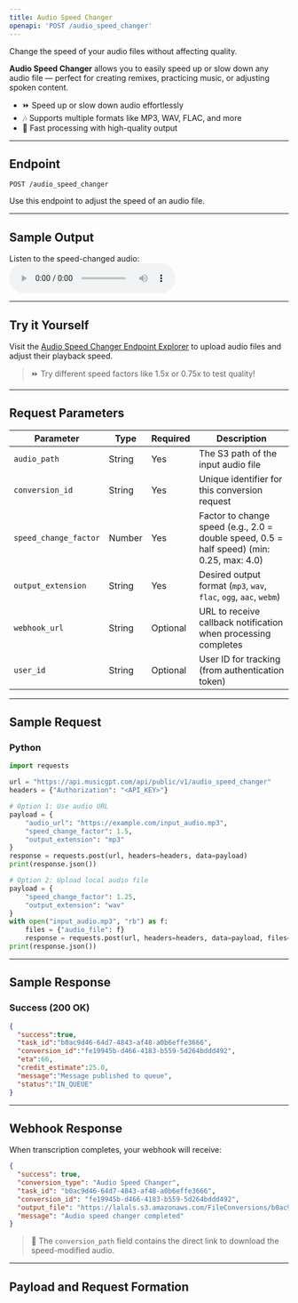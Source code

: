 ```yaml
---
title: Audio Speed Changer
openapi: 'POST /audio_speed_changer'
---
```


Change the speed of your audio files without affecting quality.

**Audio Speed Changer** allows you to easily speed up or slow down any audio file — perfect for creating remixes, practicing music, or adjusting spoken content.

- ⏩ Speed up or slow down audio effortlessly
- 🎶 Supports multiple formats like MP3, WAV, FLAC, and more
- 🚀 Fast processing with high-quality output

---

## Endpoint

```http
POST /audio_speed_changer
```

Use this endpoint to adjust the speed of an audio file.

---

## Sample Output

Listen to the speed-changed audio:
<audio controls="1" controlslist="nodownload nofullscreen noremoteplayback" src="https://lalals.s3.amazonaws.com/FileConversions/b0ac9d46-64d7-4843-af48-a0b6effe3666.wav">Your browser does not support audio playback.</audio>

---

## Try it Yourself

Visit the [Audio Speed Changer Endpoint Explorer](/api-documentation/endpoint/audio_speed_changer) to upload audio files and adjust their playback speed.

> ⏩ Try different speed factors like 1.5x or 0.75x to test quality!

---

## Request Parameters

| Parameter              | Type    | Required | Description                                                                 |
|------------------------|---------|----------|-----------------------------------------------------------------------------|
| `audio_path`           | String  | Yes      | The S3 path of the input audio file                                         |
| `conversion_id`        | String  | Yes      | Unique identifier for this conversion request                              |
| `speed_change_factor`  | Number  | Yes      | Factor to change speed (e.g., 2.0 = double speed, 0.5 = half speed) (min: 0.25, max: 4.0) |
| `output_extension`     | String  | Yes      | Desired output format (`mp3`, `wav`, `flac`, `ogg`, `aac`, `webm`)          |
| `webhook_url`          | String  | Optional | URL to receive callback notification when processing completes             |
| `user_id`              | String  | Optional | User ID for tracking (from authentication token)                           |

---

## Sample Request

### Python
```python
import requests

url = "https://api.musicgpt.com/api/public/v1/audio_speed_changer"
headers = {"Authorization": "<API_KEY>"}

# Option 1: Use audio URL
payload = {
    "audio_url": "https://example.com/input_audio.mp3",
    "speed_change_factor": 1.5,
    "output_extension": "mp3"
}
response = requests.post(url, headers=headers, data=payload)
print(response.json())

# Option 2: Upload local audio file
payload = {
    "speed_change_factor": 1.25,
    "output_extension": "wav"
}
with open("input_audio.mp3", "rb") as f:
    files = {"audio_file": f}
    response = requests.post(url, headers=headers, data=payload, files=files)
print(response.json())
```

---

## Sample Response

### Success (200 OK)
```json
{
  "success":true,
  "task_id":"b0ac9d46-64d7-4843-af48-a0b6effe3666",
  "conversion_id":"fe19945b-d466-4183-b559-5d264bddd492",
  "eta":66,
  "credit_estimate":25.0,
  "message":"Message published to queue",
  "status":"IN_QUEUE"
}
```
---
## Webhook Response

When transcription completes, your webhook will receive:

```json
{
  "success": true, 
  "conversion_type": "Audio Speed Changer", 
  "task_id": "b0ac9d46-64d7-4843-af48-a0b6effe3666", 
  "conversion_id": "fe19945b-d466-4183-b559-5d264bddd492", 
  "output_file": "https://lalals.s3.amazonaws.com/FileConversions/b0ac9d46-64d7-4843-af48-a0b6effe3666.wav", 
  "message": "Audio speed changer completed"
}
```

> 📂 The `conversion_path` field contains the direct link to download the speed-modified audio.

---

## Payload and Request Formation
